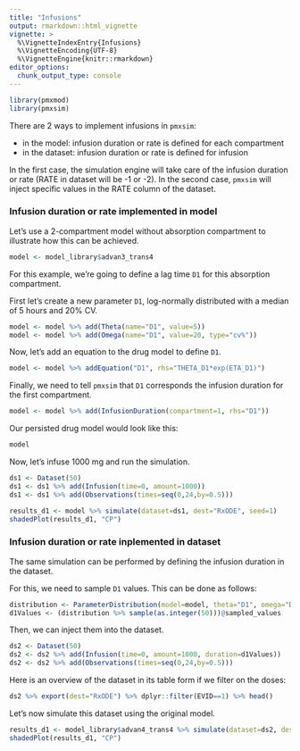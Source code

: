 ```yaml
---
title: "Infusions"
output: rmarkdown::html_vignette
vignette: >
  %\VignetteIndexEntry{Infusions}
  %\VignetteEncoding{UTF-8}
  %\VignetteEngine{knitr::rmarkdown}
editor_options: 
  chunk_output_type: console
---
```


```r
library(pmxmod)
library(pmxsim)
```

There are 2 ways to implement infusions in `pmxsim`:

* in the model: infusion duration or rate is defined for each compartment
* in the dataset: infusion duration or rate is defined for infusion

In the first case, the simulation engine will take care of the infusion duration or rate (RATE in dataset will be -1 or -2).
In the second case, `pmxsim` will inject specific values in the RATE column of the dataset.

### Infusion duration or rate implemented in model

Let's use a 2-compartment model without absorption compartment to illustrate how this can be achieved.

```r
model <- model_library$advan3_trans4
```

For this example, we're going to define a lag time `D1` for this absorption compartment.

First let's create a new parameter `D1`, log-normally distributed with a median of 5 hours and 20% CV.

```r
model <- model %>% add(Theta(name="D1", value=5))
model <- model %>% add(Omega(name="D1", value=20, type="cv%"))
```

Now, let's add an equation to the drug model to define `D1`.
```r
model <- model %>% addEquation("D1", rhs="THETA_D1*exp(ETA_D1)")
```

Finally, we need to tell `pmxsim` that `D1` corresponds the infusion duration for the first compartment.

```r
model <- model %>% add(InfusionDuration(compartment=1, rhs="D1"))
```

Our persisted drug model would look like this:

```r
model
```

Now, let's infuse 1000 mg and run the simulation.

```r
ds1 <- Dataset(50)
ds1 <- ds1 %>% add(Infusion(time=0, amount=1000))
ds1 <- ds1 %>% add(Observations(times=seq(0,24,by=0.5)))
```


```r
results_d1 <- model %>% simulate(dataset=ds1, dest="RxODE", seed=1)
shadedPlot(results_d1, "CP")
```

### Infusion duration or rate inplemented in dataset

The same simulation can be performed by defining the infusion duration in the dataset.

For this, we need to sample `D1` values. This can be done as follows:

```r
distribution <- ParameterDistribution(model=model, theta="D1", omega="D1")
d1Values <- (distribution %>% sample(as.integer(50)))@sampled_values
```

Then, we can inject them into the dataset.

```r
ds2 <- Dataset(50)
ds2 <- ds2 %>% add(Infusion(time=0, amount=1000, duration=d1Values))
ds2 <- ds2 %>% add(Observations(times=seq(0,24,by=0.5)))
```

Here is an overview of the dataset in its table form if we filter on the doses:

```r
ds2 %>% export(dest="RxODE") %>% dplyr::filter(EVID==1) %>% head()
```

Let's now simulate this dataset using the original model.

```r
results_d1 <- model_library$advan4_trans4 %>% simulate(dataset=ds2, dest="RxODE", seed=1)
shadedPlot(results_d1, "CP")
```
